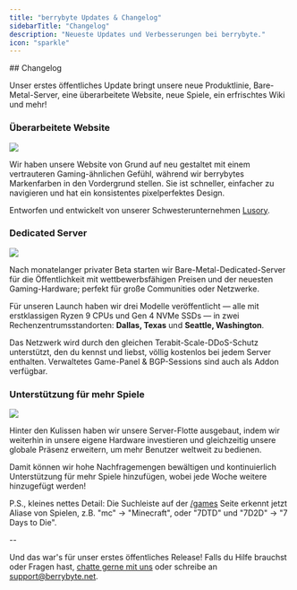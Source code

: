 ```yaml
---
title: "berrybyte Updates & Changelog"
sidebarTitle: "Changelog"
description: "Neueste Updates und Verbesserungen bei berrybyte."
icon: "sparkle"
---
```


<Update label="1. November 2024" description="">
  ## Changelog

  Unser erstes öffentliches Update bringt unsere neue Produktlinie, Bare-Metal-Server, eine überarbeitete Website, neue Spiele, ein erfrischtes Wiki und mehr!

  ### Überarbeitete Website

  <Frame>
    <img className="block" src="/images/site/site-landing.png" />
  </Frame>

  Wir haben unsere Website von Grund auf neu gestaltet mit einem vertrauteren Gaming-ähnlichen Gefühl, während wir berrybytes Markenfarben in den Vordergrund stellen. Sie ist schneller, einfacher zu navigieren und hat ein konsistentes pixelperfektes Design.

  Entworfen und entwickelt von unserer Schwesterunternehmen [Lusory](https://lusory.net).

  ### Dedicated Server

  <Frame>
    <img className="block" src="/images/site/site-dedicated.png" />
  </Frame>

  Nach monatelanger privater Beta starten wir Bare-Metal-Dedicated-Server für die Öffentlichkeit mit wettbewerbsfähigen Preisen und der neuesten Gaming-Hardware; perfekt für große Communities oder Netzwerke.

  Für unseren Launch haben wir drei Modelle veröffentlicht — alle mit erstklassigen Ryzen 9 CPUs und Gen 4 NVMe SSDs — in zwei Rechenzentrumsstandorten: **Dallas, Texas** und **Seattle, Washington**.

  Das Netzwerk wird durch den gleichen Terabit-Scale-DDoS-Schutz unterstützt, den du kennst und liebst, völlig kostenlos bei jedem Server enthalten. Verwaltetes Game-Panel & BGP-Sessions sind auch als Addon verfügbar.

  ### Unterstützung für mehr Spiele

  <Frame>
    <img className="block" src="/images/site/game-list.png" />
  </Frame>

  Hinter den Kulissen haben wir unsere Server-Flotte ausgebaut, indem wir weiterhin in unsere eigene Hardware investieren und gleichzeitig unsere globale Präsenz erweitern, um mehr Benutzer weltweit zu bedienen.

  Damit können wir hohe Nachfragemengen bewältigen und kontinuierlich Unterstützung für mehr Spiele hinzufügen, wobei jede Woche weitere hinzugefügt werden!

  P.S., kleines nettes Detail: Die Suchleiste auf der [/games](https://berrybyte.net/games) Seite erkennt jetzt Aliase von Spielen, z.B. "mc" -> "Minecraft", oder "7DTD" und "7D2D" -> "7 Days to Die".

  \--

  Und das war's für unser erstes öffentliches Release! Falls du Hilfe brauchst oder Fragen hast, [chatte gerne mit uns](https://berrybyte.net/contact) oder schreibe an support@berrybyte.net.
</Update>